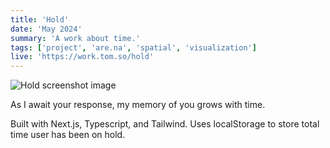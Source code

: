 ```yaml
---
title: 'Hold'
date: 'May 2024'
summary: 'A work about time.'
tags: ['project', 'are.na', 'spatial', 'visualization']
live: 'https://work.tom.so/hold'
---
```


<Image src='/hold.png' width={700} height={300} alt='Hold screenshot image' className='py-4' />

As I await your response, my memory of you grows with time.

Built with Next.js, Typescript, and Tailwind. Uses localStorage to store total time user has been on
hold.
